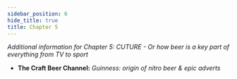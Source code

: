 ```yaml
---
sidebar_position: 6
hide_title: true
title: Chapter 5
---
```



*Additional information for Chapter 5: CUTURE - Or how beer is a key part of everything from TV to sport*

- __The Craft Beer Channel:__ *Guinness: origin of nitro beer & epic adverts*
<YouTubeEmbed URL="https://www.youtube.com/embed/8FSkiVGOTH0" />